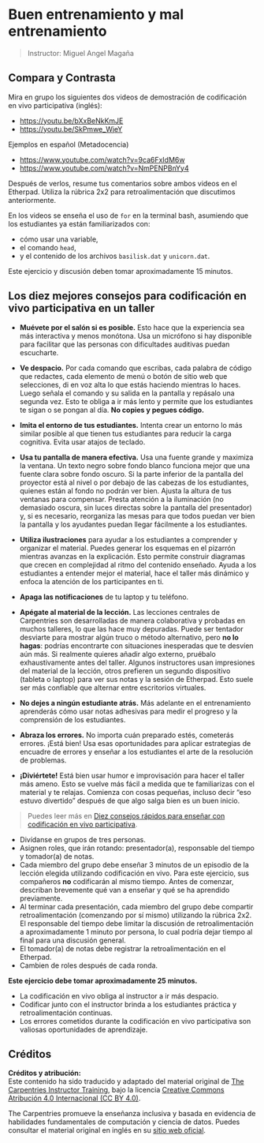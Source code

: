 # Buen entrenamiento y mal entrenamiento

> Instructor: Miguel Angel Magaña

:::  {.callout-note}
# Compara y Contrasta

Mira en grupo los siguientes dos videos de demostración de codificación en vivo participativa (inglés):

- [https://youtu.be/bXxBeNkKmJE](https://youtu.be/bXxBeNkKmJE)
- [https://youtu.be/SkPmwe_WjeY](https://youtu.be/SkPmwe_WjeY)

Ejemplos en español (Metadocencia)

- [https://www.youtube.com/watch?v=9ca6FxIdM6w](https://www.youtube.com/watch?v=9ca6FxIdM6w)
- [https://www.youtube.com/watch?v=NmPENPBnYy4](https://www.youtube.com/watch?v=NmPENPBnYy4)

Después de verlos, resume tus comentarios sobre ambos videos en el Etherpad. Utiliza la rúbrica 2x2 para retroalimentación que discutimos anteriormente.

En los videos se enseña el uso de `for` en la terminal bash, asumiendo que los estudiantes ya están familiarizados con:

- cómo usar una variable,
- el comando `head`,
- y el contenido de los archivos `basilisk.dat` y `unicorn.dat`.

Este ejercicio y discusión deben tomar aproximadamente 15 minutos.

:::

## Los diez mejores consejos para codificación en vivo participativa en un taller

- **Muévete por el salón si es posible.** Esto hace que la experiencia sea más interactiva y menos monótona. Usa un micrófono si hay disponible para facilitar que las personas con dificultades auditivas puedan escucharte.
  
- **Ve despacio.** Por cada comando que escribas, cada palabra de código que redactes, cada elemento de menú o botón de sitio web que selecciones, di en voz alta lo que estás haciendo mientras lo haces. Luego señala el comando y su salida en la pantalla y repásalo una segunda vez. Esto te obliga a ir más lento y permite que los estudiantes te sigan o se pongan al día. **No copies y pegues código.**
  
- **Imita el entorno de tus estudiantes.** Intenta crear un entorno lo más similar posible al que tienen tus estudiantes para reducir la carga cognitiva. Evita usar atajos de teclado.
  
- **Usa tu pantalla de manera efectiva.** Usa una fuente grande y maximiza la ventana. Un texto negro sobre fondo blanco funciona mejor que una fuente clara sobre fondo oscuro. Si la parte inferior de la pantalla del proyector está al nivel o por debajo de las cabezas de los estudiantes, quienes están al fondo no podrán ver bien. Ajusta la altura de tus ventanas para compensar. Presta atención a la iluminación (no demasiado oscura, sin luces directas sobre la pantalla del presentador) y, si es necesario, reorganiza las mesas para que todos puedan ver bien la pantalla y los ayudantes puedan llegar fácilmente a los estudiantes.

- **Utiliza ilustraciones** para ayudar a los estudiantes a comprender y organizar el material. Puedes generar los esquemas en el pizarrón mientras avanzas en la explicación. Esto permite construir diagramas que crecen en complejidad al ritmo del contenido enseñado. Ayuda a los estudiantes a entender mejor el material, hace el taller más dinámico y enfoca la atención de los participantes en ti.

- **Apaga las notificaciones** de tu laptop y tu teléfono.

- **Apégate al material de la lección.** Las lecciones centrales de Carpentries son desarrolladas de manera colaborativa y probadas en muchos talleres, lo que las hace muy depuradas. Puede ser tentador desviarte para mostrar algún truco o método alternativo, pero **no lo hagas**: podrías encontrarte con situaciones inesperadas que te desvíen aún más. Si realmente quieres añadir algo externo, pruébalo exhaustivamente antes del taller. Algunos instructores usan impresiones del material de la lección, otros prefieren un segundo dispositivo (tableta o laptop) para ver sus notas y la sesión de Etherpad. Esto suele ser más confiable que alternar entre escritorios virtuales.

- **No dejes a ningún estudiante atrás.** Más adelante en el entrenamiento aprenderás cómo usar notas adhesivas para medir el progreso y la comprensión de los estudiantes.

- **Abraza los errores.** No importa cuán preparado estés, cometerás errores. ¡Está bien! Usa esas oportunidades para aplicar estrategias de encuadre de errores y enseñar a los estudiantes el arte de la resolución de problemas.

- **¡Diviértete!** Está bien usar humor e improvisación para hacer el taller más ameno. Esto se vuelve más fácil a medida que te familiarizas con el material y te relajas. Comienza con cosas pequeñas, incluso decir “eso estuvo divertido” después de que algo salga bien es un buen inicio.

> Puedes leer más en [Diez consejos rápidos para enseñar con codificación en vivo participativa](https://doi.org/10.1371/journal.pcbi.1007850).

::: {.callout-warning title="Práctica de Enseñanza"}

- Divídanse en grupos de tres personas.
- Asignen roles, que irán rotando: presentador(a), responsable del tiempo y tomador(a) de notas.
- Cada miembro del grupo debe enseñar 3 minutos de un episodio de la lección elegida utilizando codificación en vivo. Para este ejercicio, sus compañeros **no** codificarán al mismo tiempo. Antes de comenzar, describan brevemente qué van a enseñar y qué se ha aprendido previamente. 
- Al terminar cada presentación, cada miembro del grupo debe compartir retroalimentación (comenzando por sí mismo) utilizando la rúbrica 2x2. El responsable del tiempo debe limitar la discusión de retroalimentación a aproximadamente 1 minuto por persona, lo cual podría dejar tiempo al final para una discusión general.
- El tomador(a) de notas debe registrar la retroalimentación en el Etherpad.
- Cambien de roles después de cada ronda.

**Este ejercicio debe tomar aproximadamente 25 minutos.**

:::

::: {.callout-note title="Puntos Clave"}

- La codificación en vivo obliga al instructor a ir más despacio.
- Codificar junto con el instructor brinda a los estudiantes práctica y retroalimentación continuas.
- Los errores cometidos durante la codificación en vivo participativa son valiosas oportunidades de aprendizaje.

:::

## Créditos

**Créditos y atribución:**  
Este contenido ha sido traducido y adaptado del material original de [The Carpentries Instructor Training](https://carpentries.github.io/instructor-training/17-live.html), bajo la licencia [Creative Commons Atribución 4.0 Internacional (CC BY 4.0)](https://creativecommons.org/licenses/by/4.0/).

The Carpentries promueve la enseñanza inclusiva y basada en evidencia de habilidades fundamentales de computación y ciencia de datos. Puedes consultar el material original en inglés en su [sitio web oficial](https://carpentries.org/).
